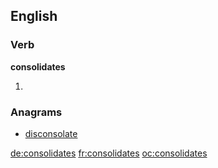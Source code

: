 ==English==

===Verb===
'''consolidates'''

# {{third-person singular of|consolidate}}

===Anagrams===
* [[disconsolate#English|disconsolate]]

[[de:consolidates]]
[[fr:consolidates]]
[[oc:consolidates]]